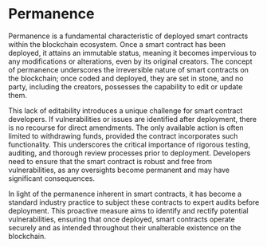 
# **Permanence**

Permanence is a fundamental characteristic of deployed smart contracts within the blockchain ecosystem. Once a smart contract has been deployed, it attains an immutable status, meaning it becomes impervious to any modifications or alterations, even by its original creators. The concept of permanence underscores the irreversible nature of smart contracts on the blockchain; once coded and deployed, they are set in stone, and no party, including the creators, possesses the capability to edit or update them.

This lack of editability introduces a unique challenge for smart contract developers. If vulnerabilities or issues are identified after deployment, there is no recourse for direct amendments. The only available action is often limited to withdrawing funds, provided the contract incorporates such functionality. This underscores the critical importance of rigorous testing, auditing, and thorough review processes prior to deployment. Developers need to ensure that the smart contract is robust and free from vulnerabilities, as any oversights become permanent and may have significant consequences.

In light of the permanence inherent in smart contracts, it has become a standard industry practice to subject these contracts to expert audits before deployment. This proactive measure aims to identify and rectify potential vulnerabilities, ensuring that once deployed, smart contracts operate securely and as intended throughout their unalterable existence on the blockchain.